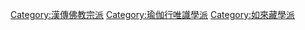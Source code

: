 [[Category:漢傳佛教宗派|Category:漢傳佛教宗派]]
[[Category:瑜伽行唯識學派|Category:瑜伽行唯識學派]]
[[Category:如來藏學派|Category:如來藏學派]]